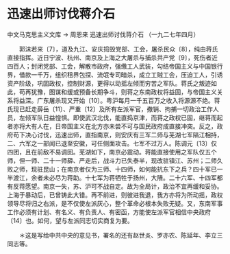 # 迅速出师讨伐蒋介石

中文马克思主义文库 -> 周恩来
迅速出师讨伐蒋介石
（一九二七年四月）


　　郭沫若来〔7〕，道及九江、安庆捣毁党部、工会，屠杀民众〔8〕，纯由蒋氏直接指挥。近日宁波、杭州、南京及上海之大屠杀与捕杀共产党〔9〕，死伤者近四百人；封闭党部、工会，解散市政府，强缴工人武装，勾结帝国主义与中国银行界，借款一千万，组织租界包探、流氓专司暗杀，成立工贼工会，压迫工人，引诱资产阶级，巩固政权，控制财源，更得以动摇左倾而穷苦之军队。蒋氏之叛迹如此，苟再犹豫，图谋和缓或预备长期争斗，则蒋之东南政权将益固，与帝国主义关系将益深。广东屠杀现又开始〔10〕。粤沪每月一千五百万之收入将源源不绝。蒋氏现已赶走薛岳〔11〕、严重〔12〕及所有左派军官，撤销、拘捕一切政治工作人员，左倾军队日益惶惧。即使武汉北伐，能直捣京津，而蒋之政权已固，继蒋而起者亦将大有人在，日帝国主义在北方亦未尝不可与国民政府成直接冲突。反之，政府苟下决心讨伐，迅速出师，直指南京，则安庆有三军二师与芜湖七军隔江相持，二、六军之一部闻已退至安徽，可任侧面攻击。七军不过万人。陈调元〔13〕仅四团，且在前敌不易调回。芜湖如下，南京必震动。蒋能直接使用之军队仅五个师，但一师、二十一师薛、严走后，战斗力已失泰半，现改驻镇江、苏州；二师久败之师，现驻昆山；在南京者仅为三师、十四师，如何能抗东下之兵？四十军已一半渡江，余者未必尽为蒋助。十七军为蒋牺牲于扬州，大隤。二十六军、十四军都有反蒋愿望。南京一失，苏、沪可不战自定。故为全局计，政治不宜再缓和妥协。上海于暴动后，已曾铸此大错。再不前进，则彼进我退，我方亦将为所动摇，政权领导尽将归之右派，是不仅使左派灰心，整个革命必根本失败无疑。又，东南军事工作必须有计划、有名义、有负责人、有密函，方能使左派军官相信中央政府〔14〕也。如何，望与左派同志切实商复为要。


　　＊这是写给中共中央的意见书，署名的还有赵世炎、罗亦农、陈延年、李立三同志等。




